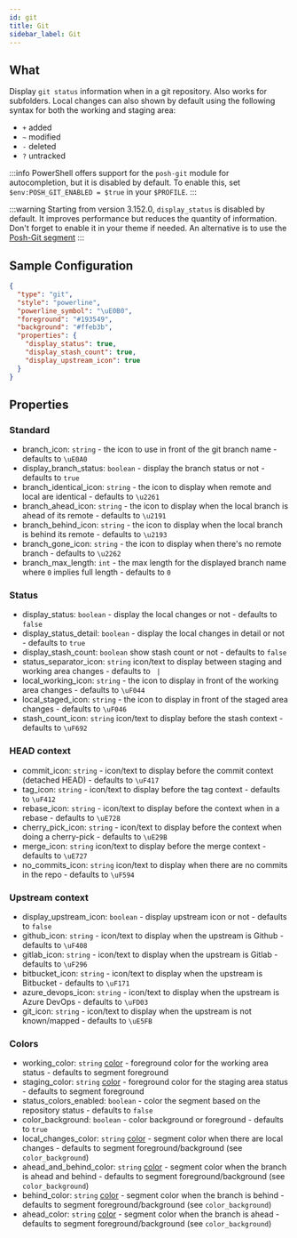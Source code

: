 ```yaml
---
id: git
title: Git
sidebar_label: Git
---
```


## What

Display `git status` information when in a git repository. Also works for subfolders.
Local changes can also shown by default using the following syntax for both the working and staging area:

- `+` added
- `~` modified
- `-` deleted
- `?` untracked

:::info
PowerShell offers support for the `posh-git` module for autocompletion, but it is disabled by default.
To enable this, set `$env:POSH_GIT_ENABLED = $true` in your `$PROFILE`.
:::

:::warning
Starting from version 3.152.0, `display_status` is disabled by default.
It improves performance but reduces the quantity of information. Don't forget to enable it in your theme if needed.
An alternative is to use the [Posh-Git segment][poshgit]
:::

## Sample Configuration

```json
{
  "type": "git",
  "style": "powerline",
  "powerline_symbol": "\uE0B0",
  "foreground": "#193549",
  "background": "#ffeb3b",
  "properties": {
    "display_status": true,
    "display_stash_count": true,
    "display_upstream_icon": true
  }
}
```

## Properties

### Standard

- branch_icon: `string` - the icon to use in front of the git branch name - defaults to `\uE0A0 `
- display_branch_status: `boolean` - display the branch status or not - defaults to `true`
- branch_identical_icon: `string` - the icon to display when remote and local are identical - defaults to `\u2261`
- branch_ahead_icon: `string` - the icon to display when the local branch is ahead of its remote - defaults to `\u2191`
- branch_behind_icon: `string` - the icon to display when the local branch is behind its remote - defaults to `\u2193`
- branch_gone_icon: `string` - the icon to display when there's no remote branch - defaults to `\u2262`
- branch_max_length: `int` - the max length for the displayed branch name where `0` implies full length - defaults to `0`

### Status

- display_status: `boolean` - display the local changes or not - defaults to `false`
- display_status_detail: `boolean` - display the local changes in detail or not - defaults to `true`
- display_stash_count: `boolean` show stash count or not - defaults to `false`
- status_separator_icon: `string` icon/text to display between staging and working area changes - defaults to ` |`
- local_working_icon: `string` - the icon to display in front of the working area changes - defaults to `\uF044`
- local_staged_icon: `string` - the icon to display in front of the staged area changes - defaults to `\uF046`
- stash_count_icon: `string` icon/text to display before the stash context - defaults to `\uF692`

### HEAD context

- commit_icon: `string` - icon/text to display before the commit context (detached HEAD) - defaults to `\uF417`
- tag_icon: `string` - icon/text to display before the tag context - defaults to `\uF412`
- rebase_icon: `string` - icon/text to display before the context when in a rebase - defaults to `\uE728 `
- cherry_pick_icon: `string` - icon/text to display before the context when doing a cherry-pick - defaults to `\uE29B `
- merge_icon: `string` icon/text to display before the merge context - defaults to `\uE727 `
- no_commits_icon: `string` icon/text to display when there are no commits in the repo - defaults to `\uF594 `

### Upstream context

- display_upstream_icon: `boolean` - display upstream icon or not - defaults to `false`
- github_icon: `string` - icon/text to display when the upstream is Github - defaults to `\uF408 `
- gitlab_icon: `string` - icon/text to display when the upstream is Gitlab - defaults to `\uF296 `
- bitbucket_icon: `string` - icon/text to display when the upstream is Bitbucket - defaults to `\uF171 `
- azure_devops_icon: `string` - icon/text to display when the upstream is Azure DevOps - defaults to `\uFD03 `
- git_icon: `string` - icon/text to display when the upstream is not known/mapped - defaults to `\uE5FB `

### Colors

- working_color: `string` [color][colors] - foreground color for the working area status - defaults to segment foreground
- staging_color: `string` [color][colors] - foreground color for the staging area status - defaults to segment foreground
- status_colors_enabled: `boolean` - color the segment based on the repository status - defaults to `false`
- color_background: `boolean` - color background or foreground - defaults to `true`
- local_changes_color: `string` [color][colors] - segment color when there are local changes - defaults to segment
foreground/background (see `color_background`)
- ahead_and_behind_color: `string` [color][colors] - segment color when the branch is ahead and behind -
defaults to segment foreground/background (see `color_background`)
- behind_color: `string` [color][colors] - segment color when the branch is behind - defaults to segment
foreground/background (see `color_background`)
- ahead_color: `string` [color][colors] - segment color when the branch is ahead - defaults to segment
foreground/background (see `color_background`)

[colors]: /docs/configure#colors
[poshgit]: /docs/poshgit
